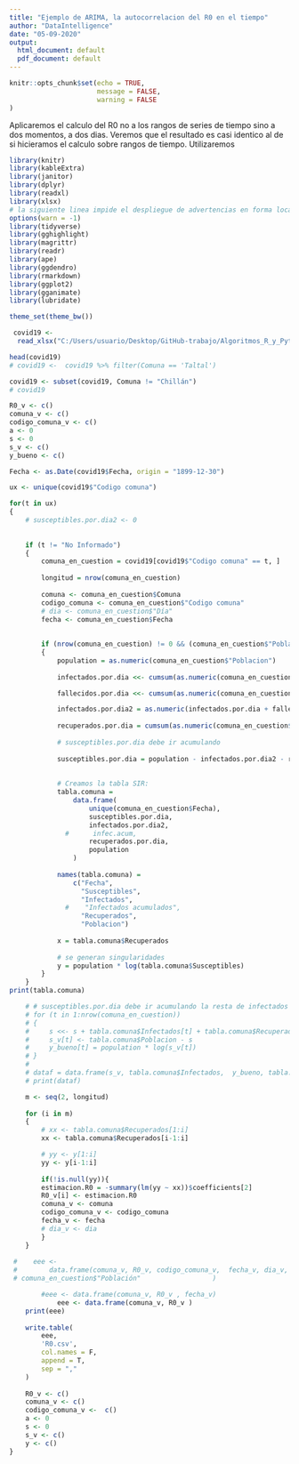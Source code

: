 ```yaml
---
title: "Ejemplo de ARIMA, la autocorrelacion del R0 en el tiempo"
author: "DataIntelligence"
date: "05-09-2020"
output:
  html_document: default
  pdf_document: default
---
```


```r
knitr::opts_chunk$set(echo = TRUE,
                      message = FALSE,
                      warning = FALSE
)
```

Aplicaremos el calculo del R0 no a los rangos de series de tiempo sino a dos momentos, a dos dias. Veremos que el resultado es casi identico al de si hicieramos el calculo sobre rangos de tiempo.
Utilizaremos 


```r
library(knitr)
library(kableExtra)
library(janitor)
library(dplyr)
library(readxl)
library(xlsx)
# la siguiente linea impide el despliegue de advertencias en forma local:
options(warn = -1)
library(tidyverse)
library(gghighlight)
library(magrittr)
library(readr)
library(ape)
library(ggdendro)
library(rmarkdown)
library(ggplot2)
library(gganimate)
library(lubridate)

theme_set(theme_bw()) 
```


```r


 covid19 <-
  read_xlsx("C:/Users/usuario/Desktop/GitHub-trabajo/Algoritmos_R_y_Python/R0/R0_R/salida.xlsx")

head(covid19)
# covid19 <-  covid19 %>% filter(Comuna == 'Taltal')

covid19 <- subset(covid19, Comuna != "Chillán")
# covid19

R0_v <- c()
comuna_v <- c()
codigo_comuna_v <- c()
a <- 0
s <- 0
s_v <- c()
y_bueno <- c()

Fecha <- as.Date(covid19$Fecha, origin = "1899-12-30")

```


```r

ux <- unique(covid19$"Codigo comuna")

for(t in ux)
{
    # susceptibles.por.dia2 <- 0
    
    
    if (t != "No Informado")
    {
        comuna_en_cuestion = covid19[covid19$"Codigo comuna" == t, ]
        
        longitud = nrow(comuna_en_cuestion)
        
        comuna <- comuna_en_cuestion$Comuna
        codigo_comuna <- comuna_en_cuestion$"Codigo comuna"
        # dia <- comuna_en_cuestion$"Día"
        fecha <- comuna_en_cuestion$Fecha
        
        
        if (nrow(comuna_en_cuestion) != 0 && (comuna_en_cuestion$"Poblacion" != 0))
        {
            population = as.numeric(comuna_en_cuestion$"Poblacion")
            
            infectados.por.dia <<- cumsum(as.numeric(comuna_en_cuestion$"Nuevos"))

            fallecidos.por.dia <<- cumsum(as.numeric(comuna_en_cuestion$"Nuevos Fallecidos"))

            infectados.por.dia2 = as.numeric(infectados.por.dia + fallecidos.por.dia)
            
            recuperados.por.dia = cumsum(as.numeric(comuna_en_cuestion$"Nuevos Recuperados"))
            
            # susceptibles.por.dia debe ir acumulando
            
            susceptibles.por.dia = population - infectados.por.dia2 - recuperados.por.dia
            
            
            # Creamos la tabla SIR:
            tabla.comuna =
                data.frame(
                    unique(comuna_en_cuestion$Fecha),
                    susceptibles.por.dia,
                    infectados.por.dia2,
              #      infec.acum,
                    recuperados.por.dia,
                    population
                )
            
            names(tabla.comuna) =
                c("Fecha",
                  "Susceptibles",
                  "Infectados",
              #    "Infectados acumulados",
                  "Recuperados",
                  "Poblacion")
            
            x = tabla.comuna$Recuperados
            
            # se generan singularidades 
            y = population * log(tabla.comuna$Susceptibles)
        }
    }
print(tabla.comuna)

    # # susceptibles.por.dia debe ir acumulando la resta de infectados
    # for (t in 1:nrow(comuna_en_cuestion))
    # {
    #     s <<- s + tabla.comuna$Infectados[t] + tabla.comuna$Recuperados[t]
    #     s_v[t] <- tabla.comuna$Poblacion - s
    #     y_bueno[t] = population * log(s_v[t])
    # }
    # 
    # dataf = data.frame(s_v, tabla.comuna$Infectados,  y_bueno, tabla.comuna$Recuperados)
    # print(dataf)

    m <- seq(2, longitud)
    
    for (i in m)
    {        
        # xx <- tabla.comuna$Recuperados[1:i]
        xx <- tabla.comuna$Recuperados[i-1:i]

        # yy <- y[1:i]
        yy <- y[i-1:i]
        
        if(!is.null(yy)){
        estimacion.R0 = -summary(lm(yy ~ xx))$coefficients[2]
        R0_v[i] <- estimacion.R0
        comuna_v <- comuna
        codigo_comuna_v <- codigo_comuna
        fecha_v <- fecha
        # dia_v <- dia
        }
    }
    
 #    eee <-
 #        data.frame(comuna_v, R0_v, codigo_comuna_v,  fecha_v, dia_v, comuna_en_cuestion$"Nuevos Confirmados", comuna_en_cuestion$"Nuevos Fallecidos", comuna_en_cuestion$"Nuevos Recuperados", 
 # comuna_en_cuestion$"Población"                  )

        #eee <- data.frame(comuna_v, R0_v , fecha_v)
            eee <- data.frame(comuna_v, R0_v )
    print(eee)
    
    write.table(
        eee,
        'R0.csv',
        col.names = F,
        append = T,
        sep = ","
    )
    
    R0_v <- c()
    comuna_v <- c()
    codigo_comuna_v <-  c()
    a <- 0
    s <- 0
    s_v <- c()
    y <- c()
}

```
